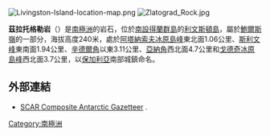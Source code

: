 {{no footnotes|time=2013-10-29T03:58:52+00:00}}
[[Image:Livingston-Island-location-map.png|thumb]]
[[Image:Zlatograd_Rock.jpg|thumb]]

{{coord|62|36|39.4|S|60|05|50|W|display=title}}

'''茲拉托格勒岩'''（{{lang-bg|Златоградски камък}}）是[[南極洲|南極洲]]的岩石，位於[[南設得蘭群島|南設得蘭群島]]的[[利文斯頓島|利文斯頓島]]，屬於[[鮑爾斯嶺|鮑爾斯嶺]]的一部分，海拔高度240米，處於[[阿塔納索夫冰原島峰|阿塔納索夫冰原島峰]]東北面1.06公里、[[斯利文峰|斯利文峰]]東南面1.94公里、[[辛德爾角|辛德爾角]]以東3.11公里、[[亞納角|亞納角]]西北面4.7公里和[[戈德奇冰原島峰|戈德奇冰原島峰]]西北面3.7公里，以[[保加利亞|保加利亞]]南部城鎮命名。

==外部連結==
* [http://data.aad.gov.au/aadc/gaz/scar/ SCAR Composite Antarctic Gazetteer] {{WebCite|url=https://www.webcitation.org/5ug2CfC7m?url=http://data.aad.gov.au/aadc/gaz/scar/ |date=20101202140255 |dateformat=iso }}.

{{Antarctica-geo-stub}}
[[Category:南極洲|Category:南極洲]]